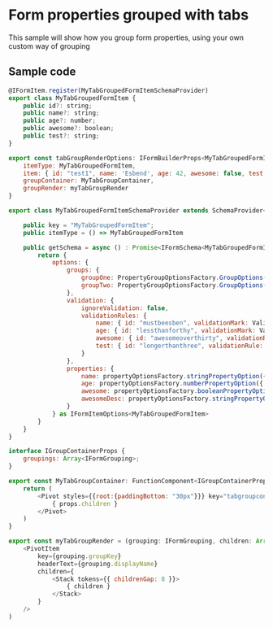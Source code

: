 <h1>Form properties grouped with tabs</h1>
<p>This sample will show how you group form properties, using your own custom way of grouping</p>  

<h2>Sample code</h2>  


```js
@IFormItem.register(MyTabGroupedFormItemSchemaProvider)
export class MyTabGroupedFormItem {
    public id?: string;
    public name?: string;
    public age?: number;
    public awesome?: boolean;
    public test?: string;
}

```

```js
export const tabGroupRenderOptions: IFormBuilderProps<MyTabGroupedFormItem> = {
    itemType: MyTabGroupedFormItem,
    item: { id: "test1", name: 'Esbend', age: 42, awesome: false, test: undefined } as MyTabGroupedFormItem,
    groupContainer: MyTabGroupContainer,
    groupRender: myTabGroupRender
}
```

```js
export class MyTabGroupedFormItemSchemaProvider extends SchemaProvider<MyTabGroupedFormItem> {

    public key = "MyTabGroupedFormItem";
    public itemType = () => MyTabGroupedFormItem

    public getSchema = async () : Promise<IFormSchema<MyTabGroupedFormItem>> => {
        return {
            options: {
                groups: {
                    groupOne: PropertyGroupOptionsFactory.GroupOptions({ displayName: "Group 1", groupProps: { collapsed: false } }),
                    groupTwo: PropertyGroupOptionsFactory.GroupOptions({ displayName: "Group 2", groupProps: { collapsed: true } })
                },
                validation: {
                    ignoreValidation: false,
                    validationRules: {
                        name: { id: "mustbeesben", validationMark: ValidationMark.Required, validationRule: (item: MyTabGroupedFormItem) => item.name === "Esben", validationMessage: "Your name must be 'Esben'", validateOn: ValidationEventType.Blur | ValidationEventType.Manual },
                        age: { id: "lessthanforthy", validationMark: ValidationMark.Required, validationRule: (item: MyTabGroupedFormItem) => (item.age ?? 0) < 40, validationMessage: "You must be less than 40 years old", validateOn: ValidationEventType.Blur | ValidationEventType.Manual },
                        awesome: { id: "awesomeoverthirty", validationRule: (item: MyTabGroupedFormItem) => !item.awesome || ((item.age ?? 0) > 30), validationMessage: "Only people over 30, can be awesome", validateOn: ValidationEventType.Change | ValidationEventType.Manual },
                        test: { id: "longerthanthree", validationRule: (item: MyTabGroupedFormItem) => item.test != null && item.test.length > 3, validationMessage: "value should be longer than '3' characters", validateOn: ValidationEventType.Blur | ValidationEventType.Manual },
                    }
                },
                properties: {
                    name: propertyOptionsFactory.stringPropertyOption({ displayName: "This name", group: "groupOne", config: { resizable: true }, description: "This is an explanation of what this property does.." }),
                    age: propertyOptionsFactory.numberPropertyOption({ displayName: "This age", group: "groupTwo", hideLabel: true, config: { allowNegativeNumbers: true } }),
                    awesome: propertyOptionsFactory.booleanPropertyOption({ displayName: "Are you awesome?", group: "groupTwo", config: { asToggle: true, textIfTrue: "Oh yearh", textIfFalse: "Nonono" }}),
                    awesomeDesc: propertyOptionsFactory.stringPropertyOption({ displayName: "Why are you awesome?", hide: (item: MyTabGroupedFormItem) => !item.awesome, group: "groupTwo" }),
                } 
            } as IFormItemOptions<MyTabGroupedFormItem>
        }
    }
}
```

```js
interface IGroupContainerProps {
    groupings: Array<IFormGrouping>;
}

export const MyTabGroupContainer: FunctionComponent<IGroupContainerProps> = props => {
    return (
        <Pivot styles={{root:{paddingBottom: "30px"}}} key="tabgroupcontainer">
            { props.children }
        </Pivot>
    )
}

export const myTabGroupRender = (grouping: IFormGrouping, children: Array<any>) : JSX.Element => (
    <PivotItem
        key={grouping.groupKey}
        headerText={grouping.displayName}
        children={
            <Stack tokens={{ childrenGap: 8 }}>
                { children }
            </Stack>
        }
    />
)
```